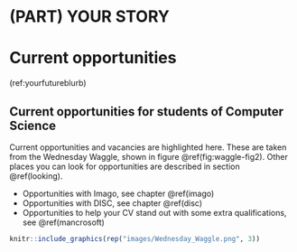 # (PART) YOUR STORY {-}

# Current opportunities {#opportunities}

(ref:yourfutureblurb)

## Current opportunities for students of Computer Science

Current opportunities and vacancies are highlighted here. These are taken from the Wednesday Waggle, shown in figure \@ref(fig:waggle-fig2). Other places you can look for opportunities are described in section \@ref(looking).

* Opportunities with Imago, see chapter \@ref(imago)
* Opportunities with DISC, see chapter \@ref(disc)
* Opportunities to help your CV stand out with some extra qualifications, see \@ref(mancrosoft)

```r
knitr::include_graphics(rep("images/Wednesday_Waggle.png", 3))
```
